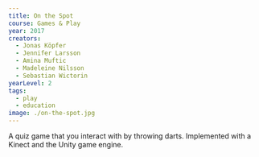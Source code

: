---
title: On the Spot
course: Games & Play
year: 2017
creators:
  - Jonas Köpfer
  - Jennifer Larsson
  - Amina Muftic
  - Madeleine Nilsson
  - Sebastian Wictorin
yearLevel: 2
tags:
  - play
  - education
image: ./on-the-spot.jpg
---

A quiz game that you interact with by throwing darts. Implemented with a Kinect and the Unity game engine.

<MauVideo id="0_7i8tekdx" />
